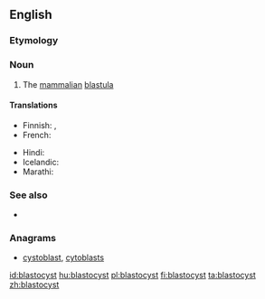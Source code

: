 ==English==

===Etymology===
{{prefix|blasto|cyst|lang=en}}

===Noun===
{{en-noun}}

# {{label|en|biology}} The [[mammalian]] [[blastula]]

====Translations====
{{trans-top|mammalian blastula}}
* Finnish: {{t|fi|alkiorakkula}}, {{t|fi|blastokysti}}
* French: {{t+|fr|blastocyste|m}}
{{trans-mid}}
* Hindi: {{t|hi|कोरकपुटी|tr=kōrakapuṭī|sc=Deva}}
* Icelandic: {{t|is|kímblaðra|f}}
* Marathi: {{t|mr|कोरकपुटी|tr=kōrakapuṭī|sc=Deva}}
{{trans-bottom}}

===See also===
* {{pedia}}

===Anagrams===
* [[cystoblast#English|cystoblast]], [[cytoblasts#English|cytoblasts]]

[[id:blastocyst]]
[[hu:blastocyst]]
[[pl:blastocyst]]
[[fi:blastocyst]]
[[ta:blastocyst]]
[[zh:blastocyst]]
